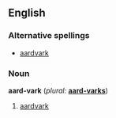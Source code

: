==English==

===Alternative spellings===
*[[aardvark]]

===Noun===
'''aard-vark'''  (''plural:'' '''[[aard-varks]]''')
# [[aardvark]]